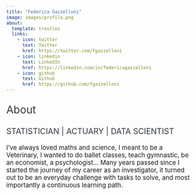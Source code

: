 ```yaml
---
title: "Federica Gazzelloni"
image: images/profile.png
about:
  template: trestles
  links:
    - icon: twitter
      text: Twitter
      href: https://twitter.com/fgazzelloni
    - icon: linkedin
      text: LinkedIn
      href: https://linkedin.com/in/federicagazzelloni
    - icon: github
      text: Github
      href: https://github.com/fgazzelloni
---
```


::: column-page
::: {style="margin-top: 10px; face: bold;font-size: 2em; color: #343a40;"}
About
:::

::: {style="margin-top: 10px; font-size: 1.5em; color: #343a40;"}
STATISTICIAN \| ACTUARY \| DATA SCIENTIST
:::

::: {style="font-size: 1.2em; color: ##343440;"}
I’ve always loved maths and science, I meant to be a Veterinary, I wanted to do ballet classes, teach gymnastic, be an economist, a psychologist… Many years passed since I started the journey of my career as an investigator, it turned out to be an everyday challenge with tasks to solve, and most importantly a continuous learning path.
:::
:::
